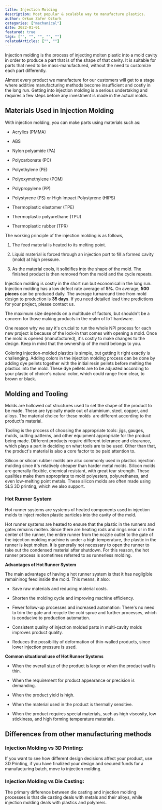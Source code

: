 ```yaml
---
title: Injection Molding
description: Most popular & scalable way to manufacture plastics.
author: Orkun Zafer Ozturk
categories: ["mechanical"]
date: 2022-01-01
featured: true
tags: ["", "", "", "", ""]
relatedArticles: ["", ""]
---
```

Injection molding is the process of injecting molten plastic into a mold cavity in order to produce a part that is of the shape of that cavity. It is suitable for parts that need to be mass-manufactured, without the need to customize each part differently.

Almost every product we manufacture for our customers will get to a stage where additive manufacturing methods become insufficient and costly in the long run. Getting into injection molding is a serious undertaking and requires a few steps before any investment is made in the actual molds. 

## Materials Used in Injection Molding

With injection molding, you can make parts using materials such as:

-   Acrylics (PMMA)

-   ABS 

-   Nylon polyamide (PA)

-   Polycarbonate (PC)

-   Polyethylene (PE)

-   Polyoxymethylene (POM)

-   Polypropylene (PP)

-   Polystyrene (PS) or High Impact Polystyrene (HIPS)

-   Thermoplastic elastomer (TPE)

-   Thermoplastic polyurethane (TPU)

-   Thermoplastic rubber (TPR)

The working principle of the injection molding is as follows,

1.  The feed material is heated to its melting point.

2.  Liquid material is forced through an injection port to fill a formed cavity (mold) at high pressure. 

3.  As the material cools, it solidifies into the shape of the mold. The finished product is then removed from the mold and the cycle repeats.

Injection molding is costly in the short run but economical in the long run. Injection molding has a low defect rate average of **5%**. On average, **500 pieces** can be produced daily. The average turnaround time from mold design to production is **35 days**. If you need detailed lead time predictions for your project, please contact us. 

The maximum size depends on a multitude of factors, but shouldn't be a concern for those making products in the realm of IoT hardware. 

One reason why we say it's crucial to run the whole NPI process for each new project is because of the lock-in that comes with opening a mold. Once the mold is opened (manufactured), it's costly to make changes to the design. Keep in mind that the ownership of the mold belongs to you.

Coloring injection-molded plastics is simple, but getting it right exactly is challenging. Adding colors in the injection molding process can be done by adding dye pellets together with the initial resin pellets before melting the plastics into the mold. These dye pellets are to be adjusted according to your plastic of choice's natural color, which could range from clear, to brown or black. 

## Molding and Tooling

Molds are hollowed out structures used to set the shape of the product to be made. These are typically made out of aluminium, steel, copper, and alloys. The material choice for these molds  are different according to the product's material.

Tooling is the process of choosing the appropriate tools: jigs, gauges, molds, cutting patterns, and other equipment appropriate for the product being made. Different products require different tolerance and clearance, which plays a part in deciding on what tools are to be used. Other than that, the product's material is also a core factor to be paid attention to.

Silicon or silicon rubber molds are also commonly used in plastics injection molding since it's relatively cheaper than harder metal molds. Silicon molds are generally flexible, chemical resistant, with great tear strength. These qualities make them appropriate to mold polyesters, polyurethanes, and even low-melting point metals. These silicon molds are often made using SLS 3D printing, which we also support.

### Hot Runner System

Hot runner systems are systems of heated components used in injection molds to inject molten plastic particles into the cavity of the mold.

Hot runner systems are heated to ensure that the plastic in the runners and gates remains molten. Since there are heating rods and rings near or in the center of the runner, the entire runner from the nozzle outlet to the gate of the injection molding machine is under a high temperature, the plastic in the runner is kept molten. It is generally not necessary to open the runner to take out the condensed material after shutdown.  For this reason, the hot runner process is sometimes referred to as runnerless molding.

**Advantages of Hot Runner System** 

The main advantage of having a hot runner system is that it has negligible remaininog feed inside the mold. This means, it also: 

- Save raw materials and reducing material costs. 

- Shorten the molding cycle and improving machine efficiency. 

- Fewer follow-up processes and increased automation: There's no need to trim the gate and recycle the cold sprue and further processes, which is conducive to production automation. 

- Consistent quality of injection molded parts in multi-cavity molds improves product quality.

- Reduces the possibility of deformation of thin-walled products, since lower injection pressure is used. 

**Common situational use of Hot Runner Systems** 

- When the overall size of the product is large or when the product wall is thin. 

- When the requirement for product appearance or precision is demanding. 

- When the product yield is high. 

- When the material used in the product is thermally sensitive. 

- When the product requires special materials, such as high viscosity, low stickiness, and high forming temperature materials. 



## Differences from other manufacturing methods

### Injection Molding vs 3D Printing:

If you want to see how different design decisions affect your product, use 3D Printing, if you have finalized your design and secured funds for a manufacturing batch, move to injection molding.

### Injection Molding vs Die Casting:

The primary difference between die casting and injection molding processes is that die casting deals with metals and their alloys, while injection molding deals with plastics and polymers.